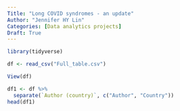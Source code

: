 ```yaml
---
Title: "Long COVID syndromes - an update"
Author: "Jennifer HY Lin"
Categories: [Data analytics projects]
Draft: True
---
```


```r
library(tidyverse)
```
```r
df <- read_csv("Full_table.csv")
```

```r
View(df)
```


```r
df1 <- df %>% 
  separate(`Author (country)`, c("Author", "Country"))
head(df1)
```

```r

```
```r

```

